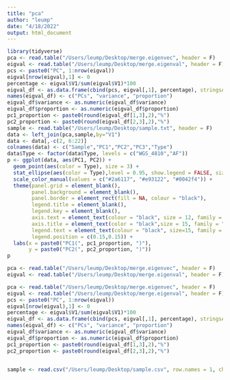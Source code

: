 ```yaml
---
title: "pca"
author: "leump"
date: "4/18/2022"
output: html_document
---
```


```r
library(tidyverse)
pca <- read.table("/Users/leump/Desktop/merge.eigenvec", header = F)
eigval <- read.table("/Users/leump/Desktop/merge.eigenval", header = F)
pcs <- paste0("PC", 1:nrow(eigval))
eigval[nrow(eigval),1] <- 0
percentage <- eigval$V1/sum(eigval$V1)*100
eigval_df <- as.data.frame(cbind(pcs, eigval[,1], percentage), stringsAsFactors = F)
names(eigval_df) <- c("PCs", "variance", "proportion")
eigval_df$variance <- as.numeric(eigval_df$variance)
eigval_df$proportion <- as.numeric(eigval_df$proportion)
pc1_proportion <- paste0(round(eigval_df[1,3],2),"%")
pc2_proportion <- paste0(round(eigval_df[2,3],2),"%")
sample <- read.table("/Users/leump/Desktop/sample.txt", header = F)
data <- left_join(pca,sample,by="V1")
data <- data[,-c(2, 6:22)] 
colnames(data) <- c("Sample","PC1","PC2","PC3","Type")
data$Type <- factor(data$Type, levels = c("WGS_4810","AF"))
p <- ggplot(data, aes(PC1, PC2)) +
  geom_point(aes(color = Type), size = 3) +
  stat_ellipse(aes(color = Type),level = 0.95, show.legend = FALSE, size = 1) +
  scale_color_manual(values = c("#2a6117", "#e93122", "#0042f4")) +
  theme(panel.grid = element_blank(),
        panel.background = element_blank(),
        panel.border = element_rect(fill = NA, colour = "black"),
        legend.title = element_blank(),
        legend.key = element_blank(),
        axis.text = element_text(colour = "black", size = 12, family = "Times New Roman"),
        axis.title = element_text(color = "black",size = 15, family = "Times New Roman"),
        legend.text = element_text(colour = "black", size=15, family = "Times New Roman"),
        legend.position = c(0.15,0.15)) +
  labs(x = paste0("PC1(", pc1_proportion, ")"),
       y = paste0("PC2(", pc2_proportion, ")"))
p


```

```r
pca <- read.table("/Users/leump/Desktop/merge.eigenvec", header = F)
eigval <- read.table("/Users/leump/Desktop/merge.eigenval", header = F)

pca <- read.table("/Users/leump/Desktop/merge.eigenvec", header = F)
eigval <- read.table("/Users/leump/Desktop/merge.eigenval", header = F)
pcs <- paste0("PC", 1:nrow(eigval))
eigval[nrow(eigval),1] <- 0
percentage <- eigval$V1/sum(eigval$V1)*100
eigval_df <- as.data.frame(cbind(pcs, eigval[,1], percentage), stringsAsFactors = F)
names(eigval_df) <- c("PCs", "variance", "proportion")
eigval_df$variance <- as.numeric(eigval_df$variance)
eigval_df$proportion <- as.numeric(eigval_df$proportion)
pc1_proportion <- paste0(round(eigval_df[1,3],2),"%")
pc2_proportion <- paste0(round(eigval_df[2,3],2),"%")


sample <- read.csv("/Users/leump/Desktop/sample.csv", row.names = 1, check.names = F)




```
















